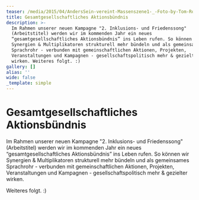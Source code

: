 ```yaml
---
teaser: /media/2015/04/AndersSein-vereint-Massenszene1-_-Foto-by-Tom-Roeler.jpg
title: Gesamtgesellschaftliches Aktionsbündnis
description: >-
  Im Rahmen unserer neuen Kampagne "2. Inklusions- und Friedenssong"
  (Arbeitstitel) werden wir im kommenden Jahr ein neues
  “gesamtgesellschaftliches Aktionsbündnis” ins Leben rufen. So können wir
  Synergien & Multiplikatoren strukturell mehr bündeln und als gemeinsames
  Sprachrohr - verbunden mit gemeinschaftlichen Aktionen, Projekten,
  Veranstaltungen und Kampagnen - gesellschaftspolitisch mehr & gezielter
  wirken. Weiteres folgt. :)
gallery: []
alias: ''
wide: false
_template: simple
---
```


# Gesamtgesellschaftliches Aktionsbündnis

Im Rahmen unserer neuen Kampagne "2. Inklusions- und Friedenssong" (Arbeitstitel) werden wir im kommenden Jahr ein neues “gesamtgesellschaftliches Aktionsbündnis” ins Leben rufen. So können wir Synergien & Multiplikatoren strukturell mehr bündeln und als gemeinsames Sprachrohr - verbunden mit gemeinschaftlichen Aktionen, Projekten, Veranstaltungen und Kampagnen - gesellschaftspolitisch mehr & gezielter wirken.

Weiteres folgt. :)
